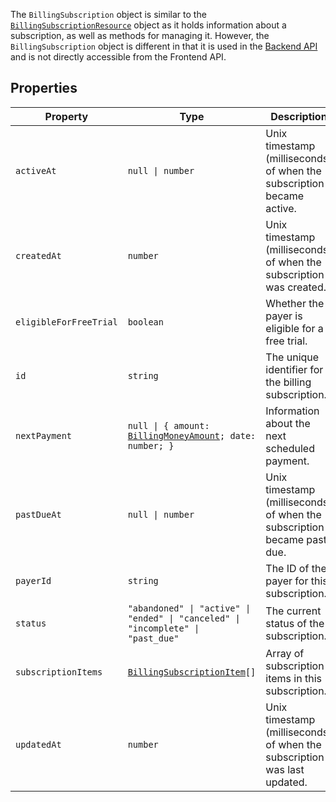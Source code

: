 The `BillingSubscription` object is similar to the [`BillingSubscriptionResource`](/docs/references/javascript/types/commerce-subscription-resource) object as it holds information about a subscription, as well as methods for managing it. However, the `BillingSubscription` object is different in that it is used in the [Backend API](/docs/reference/backend-api/tag/billing/get/organizations/%7Borganization_id%7D/billing/subscription) and is not directly accessible from the Frontend API.

## Properties

| Property                                                 | Type                                                                                                      | Description                                                              |
| -------------------------------------------------------- | --------------------------------------------------------------------------------------------------------- | ------------------------------------------------------------------------ |
| <a id="activeat"></a> `activeAt`                         | <code>null \| number</code>                                                                               | Unix timestamp (milliseconds) of when the subscription became active.    |
| <a id="createdat"></a> `createdAt`                       | `number`                                                                                                  | Unix timestamp (milliseconds) of when the subscription was created.      |
| <a id="eligibleforfreetrial"></a> `eligibleForFreeTrial` | `boolean`                                                                                                 | Whether the payer is eligible for a free trial.                          |
| <a id="id"></a> `id`                                     | `string`                                                                                                  | The unique identifier for the billing subscription.                      |
| <a id="nextpayment"></a> `nextPayment`                   | <code>null \| \{ amount: [BillingMoneyAmount](../types/billing-money-amount.mdx); date: number; \}</code> | Information about the next scheduled payment.                            |
| <a id="pastdueat"></a> `pastDueAt`                       | <code>null \| number</code>                                                                               | Unix timestamp (milliseconds) of when the subscription became past due.  |
| <a id="payerid"></a> `payerId`                           | `string`                                                                                                  | The ID of the payer for this subscription.                               |
| <a id="status"></a> `status`                             | <code>"abandoned" \| "active" \| "ended" \| "canceled" \| "incomplete" \| "past_due"</code>               | The current status of the subscription.                                  |
| <a id="subscriptionitems"></a> `subscriptionItems`       | <code>[BillingSubscriptionItem](billing-subscription-item.mdx)[]</code>                                   | Array of subscription items in this subscription.                        |
| <a id="updatedat"></a> `updatedAt`                       | `number`                                                                                                  | Unix timestamp (milliseconds) of when the subscription was last updated. |
